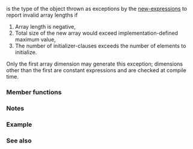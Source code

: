 {{cpp/title|bad_array_new_length}}
{{cpp/memory/new/navbar}}
{{ddcl|header=new|since=c++11|
class bad_array_new_length;
}}

{{tt|std::bad_array_new_length}} is the type of the object thrown as exceptions by the [[cpp/language/new|new-expressions]] to report invalid array lengths if

# Array length is negative,
# Total size of the new array would exceed implementation-defined maximum value,
# The number of initializer-clauses exceeds the number of elements to initialize.

Only the first array dimension may generate this exception; dimensions other than the first are constant expressions and are checked at compile time.

{{inheritance diagram/std-bad_array_new_length}}

===Member functions===
{{cpp/error/exception/member of derived|bad_array_new_length|std=c++11}}

{{cpp/memory/new/bad_alloc/inherit}}

{{cpp/error/exception/inherit}}

===Notes===
{{feature test macro|__cpp_lib_constexpr_exceptions|value=202411L|std=C++26|{{c/core|constexpr}} for exception types}}

===Example===
{{example
|Three conditions where {{tt|std::bad_array_new_length}} should be thrown:
|code=
#include &lt;climits&gt;
#include &lt;iostream&gt;
#include &lt;new&gt;

int main()
{
    try
    {
        int negative = -1;
        new int[negative];
    }
    catch (const std::bad_array_new_length&amp; e)
    {
        std::cout &lt;&lt; "1) " &lt;&lt; e.what() &lt;&lt; ": negative size\n";
    }
    
    try
    {
        int small = 1;
        new int[small]{1,2,3};
    }
    catch (const std::bad_array_new_length&amp; e)
    {
        std::cout &lt;&lt; "2) " &lt;&lt; e.what() &lt;&lt; ": too many initializers\n";
    }
    
    try
    {
        long large = LONG_MAX;
        new int[large][1000];
    } 
    catch (const std::bad_array_new_length&amp; e)
    {
        std::cout &lt;&lt; "3) " &lt;&lt; e.what() &lt;&lt; ": too large\n";
    }

    std::cout &lt;&lt; "End\n";
}
|p=true
|output=
1) std::bad_array_new_length: negative size
2) std::bad_array_new_length: too many initializers
3) std::bad_array_new_length: too large
End
}}

===See also===
{{dsc begin}}
{{dsc inc|cpp/memory/new/dsc operator_new}}
{{dsc inc|cpp/memory/new/dsc bad_alloc}}
{{dsc end}}

{{langlinks|de|es|fr|it|ja|pt|ru|zh}}